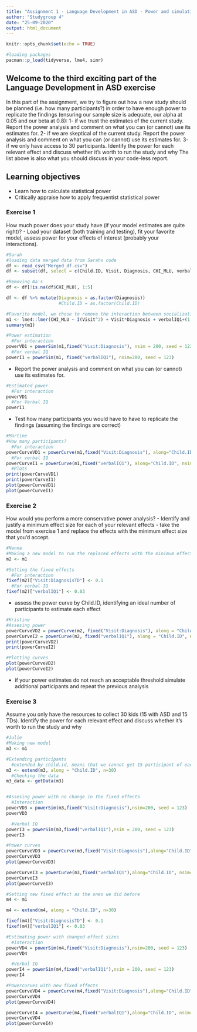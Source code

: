 ```yaml
---
title: "Assignment 1 - Language Development in ASD - Power and simulations"
author: "Studygroup 4"
date: "25-09-2020"
output: html_document
---
```


```r
knitr::opts_chunk$set(echo = TRUE)
```

```r
#loading packages 
pacman::p_load(tidyverse, lme4, simr)
```

## Welcome to the third exciting part of the Language Development in ASD exercise

In this part of the assignment, we try to figure out how a new study should be planned (i.e. how many participants?) in order to have enough power to replicate the findings (ensuring our sample size is adequate, our alpha at 0.05 and our beta at 0.8):
1- if we trust the estimates of the current study. Report the power analysis and comment on what you can (or cannot) use its estimates for.
2- if we are skeptical of the current study. Report the power analysis and comment on what you can (or cannot) use its estimates for.
3- if we only have access to 30 participants. Identify the power for each relevant effect and discuss whether it's worth to run the study and why
The list above is also what you should discuss in your code-less report.


## Learning objectives

- Learn how to calculate statistical power
- Critically appraise how to apply frequentist statistical power

### Exercise 1

How much power does your study have (if your model estimates are quite right)?
- Load your dataset (both training and testing), fit your favorite model, assess power for your effects of interest (probably your interactions).

```r
#Sarah
#loading data merged data from Sarahs code
df <- read_csv("Merged_df.csv")
df <- subset(df, select = c(Child.ID, Visit, Diagnosis, CHI_MLU, verbalIQ1))

#Removing Na's 
df <- df[!is.na(df$CHI_MLU), 1:5]

df <- df %>% mutate(Diagnosis = as.factor(Diagnosis))
                    #Child.ID = as.factor(Child.ID)

#Favorite model, we chose to remove the interaction between socialization and diagnosis, since it does not add very much to the model and to keep it simple 
m1 <- lme4::lmer(CHI_MLU ~ I(Visit^2) + Visit*Diagnosis + verbalIQ1+(1|Child.ID), df, REML = FALSE)
summary(m1)

#Power estimation
  #For interaction
powerVD1 = powerSim(m1,fixed("Visit:Diagnosis"), nsim = 200, seed = 123)
  #For verbal IQ
powerI1 = powerSim(m1, fixed("verbalIQ1"), nsim=200, seed = 123)
```

- Report the power analysis and comment on what you can (or cannot) use its estimates for.

```r
#Estimated power 
  #For interaction
powerVD1
  #For Verbal IQ
powerI1
```

- Test how many participants you would have to have to replicate the findings (assuming the findings are correct)

```r
#Martine
#How many participants? 
  #For interaction
powerCurveVD1 = powerCurve(m1,fixed("Visit:Diagnosis"), along="Child.ID", nsim=200, seed = 123)
  #For verbal IQ
powerCurveI1 = powerCurve(m1,fixed("verbalIQ1"), along="Child.ID", nsim=200, seed = 123)
  #Plots
print(powerCurveVD1)
print(powerCurveI1)
plot(powerCurveVD1)
plot(powerCurveI1)
```

### Exercise 2

How would you perform a more conservative power analysis?
- Identify and justify a minimum effect size for each of your relevant effects
- take the model from exercise 1 and replace the effects with the minimum effect size that you'd accept.

```r
#Nanna
#Making a new model to run the replaced effects with the minimum effect size 
m2 <- m1

#Setting the fixed effects 
  #For interaction
fixef(m2)["Visit:DiagnosisTD"] <- 0.1
  #For verbal IQ
fixef(m2)["verbalIQ1"] <- 0.03 
```
- assess the power curve by Child.ID, identifying an ideal number of participants to estimate each effect

```r
#Kristine
#Assesing power
powerCurveVD2 = powerCurve(m2, fixed("Visit:Diagnosis"), along = "Child.ID", nsim = 200, seed = 123)
powerCurveI2 = powerCurve(m2, fixed("verbalIQ1"), along = "Child.ID", nsim = 200, seed = 123)
print(powerCurveVD2)
print(powerCurveI2)

#Plotting curves 
plot(powerCurveVD2)
plot(powerCurveI2)
```

- if your power estimates do not reach an acceptable threshold simulate additional participants and repeat the previous analysis

### Exercise 3

Assume you only have the resources to collect 30 kids (15 with ASD and 15 TDs). Identify the power for each relevant effect and discuss whether it's worth to run the study and why

```r
#Julie
#Making new model
m3 <- m1

#Extending participants
  #extended by child.id, means that we cannot get 15 participant of each, but no other way makes it work 
m3 <- extend(m3, along = "Child.ID", n=30)
  #Checking the data 
m3_data <- getData(m3) 


#Assesing power with no change in the fixed effects
  #Interaction
powerVD3 = powerSim(m3,fixed("Visit:Diagnosis"),nsim=200, seed = 123)
powerVD3

  #Verbal IQ
powerI3 = powerSim(m3,fixed("verbalIQ1"),nsim = 200, seed = 123)
powerI3 

#Power curves 
powerCurveVD3 = powerCurve(m3,fixed("Visit:Diagnosis"),along="Child.ID", nsim=200, seed = 123)
powerCurveVD3
plot(powerCurveVD3) 

powerCurveI3 = powerCurve(m3,fixed("verbalIQ1"),along="Child.ID", nsim=200, seed = 123)
powerCurveI3
plot(powerCurveI3) 

#Setting new fixed effect as the ones we did before 
m4 <- m1

m4 <- extend(m4, along = "Child.ID", n=30)

fixef(m4)["Visit:DiagnosisTD"] <- 0.1
fixef(m4)["verbalIQ1"] <- 0.03

#Estimating power with changed effect sizes 
  #Interaction
powerVD4 = powerSim(m4,fixed("Visit:Diagnosis"),nsim=200, seed = 123)
powerVD4

  #Verbal IQ
powerI4 = powerSim(m4,fixed("verbalIQ1"),nsim = 200, seed = 123)
powerI4

#Powercurves with new fixed effects 
powerCurveVD4 = powerCurve(m4,fixed("Visit:Diagnosis"),along="Child.ID", nsim=200, seed = 123)
powerCurveVD4
plot(powerCurveVD4) 

powerCurveI4 = powerCurve(m4,fixed("verbalIQ1"),along="Child.ID", nsim=200, seed = 123)
powerCurveVD4
plot(powerCurveI4) 
```